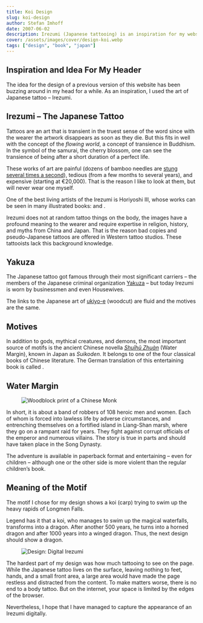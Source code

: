 ```yaml
---
title: Koi Design
slug: koi-design
author: Stefan Imhoff
date: 2007-06-02
description: Irezumi (Japanese tattooing) is an inspiration for my website and the origin of my design.
cover: /assets/images/cover/design-koi.webp
tags: ["design", "book", "japan"]
---
```


## Inspiration and Idea For My Header

The idea for the design of a previous version of this website has been buzzing around in my head for a while. As an inspiration, I used the art of Japanese tattoo – Irezumi.

## Irezumi – The Japanese Tattoo

Tattoos are an art that is transient in the truest sense of the word since with the wearer the artwork disappears as soon as they die. But this fits in well with the concept of the _flowing world_, a concept of transience in Buddhism. In the symbol of the samurai, the cherry blossom, one can see the transience of being after a short duration of a perfect life.

These works of art are painful (dozens of bamboo needles are [stung several times a second](https://youtu.be/NddXHY2QUV0)), tedious (from a few months to several years), and expensive (starting at €20,000). That is the reason I like to look at them, but will never wear one myself.

One of the best living artists of the Irezumi is Horiyoshi III, whose works can be seen in many illustrated books: <ProductLink asin="9074822452" text="Tattoos from the Floating World: Ukiyo-e Motif’s in Japanese Tattoo" /> and <ProductLink asin="0764312014" text="Bushido: Legacies of the Japanese Tattoo" />.

<Bookshelf>
  <AmazonBook
    asin="9074822452"
    alt="Tattoos from the Floating World: Ukiyo-e Motifs in the Japanese Tattoo"
  />
  <AmazonBook asin="0764312014" alt="Bushido" />
</Bookshelf>

Irezumi does not at random tattoo things on the body, the images have a profound meaning to the wearer and require expertise in religion, history, and myths from China and Japan. That is the reason bad copies and pseudo-Japanese tattoos are offered in Western tattoo studios. These tattooists lack this background knowledge.

## Yakuza

The Japanese tattoo got famous through their most significant carriers – the members of the Japanese criminal organization [Yakuza](https://en.wikipedia.org/wiki/Yakuza) – but today Irezumi is worn by businessmen and even Housewives.

The links to the Japanese art of [ukiyo-e](https://en.wikipedia.org/wiki/Ukiyo-e) (woodcut) are fluid and the motives are the same.

## Motives

In addition to gods, mythical creatures, and demons, the most important source of motifs is the ancient Chinese novella _[Shuǐhǔ Zhuàn](https://en.wikipedia.org/wiki/Water_Margin)_ (Water Margin), known in Japan as _Suikoden_. It belongs to one of the four classical books of Chinese literature. The German translation of this entertaining book is called _<ProductLink asin="3458318917" text="Die Räuber vom Liang Schan Moor" />_.

## Water Margin

<Figure
  caption="Motif from Suikoden by Kuniyoshi: Captain Lu-Ta, the flowery monk, smashes a tree with a blow to impress a gang of good-for-nothings."
  size="wide"
>
  <Image src="/assets/images/posts/suikoden-luta.webp" alt="Woodblock print of a Chinese Monk" />
</Figure>

In short, it is about a band of robbers of 108 heroic men and women. Each of whom is forced into lawless life by adverse circumstances, and entrenching themselves on a fortified island in Liang-Shan marsh, where they go on a rampant raid for years. They fight against corrupt officials of the emperor and numerous villains. The story is true in parts and should have taken place in the Song Dynasty.

The adventure is available in paperback format and entertaining – even for children – although one or the other side is more violent than the regular children’s book.

## Meaning of the Motif

The motif I chose for my design shows a koi (carp) trying to swim up the heavy rapids of Longmen Falls.

Legend has it that a koi, who manages to swim up the magical waterfalls, transforms into a dragon. After another 500 years, he turns into a horned dragon and after 1000 years into a winged dragon. Thus, the next design should show a dragon.

<Figure
  caption="Koi floating up the Longmen Waterfalls. It contains typical elements such as leaves, flowers, and wave crests."
  size="fullsize"
>
  <Image src="/assets/images/posts/design-koi.png" format="avif" alt="Design: Digital Irezumi" />
</Figure>

The hardest part of my design was how much tattooing to see on the page. While the Japanese tattoo lives on the surface, leaving nothing to feet, hands, and a small front area, a large area would have made the page restless and distracted from the content. To make matters worse, there is no end to a body tattoo. But on the internet, your space is limited by the edges of the browser.

Nevertheless, I hope that I have managed to capture the appearance of an Irezumi digitally.
